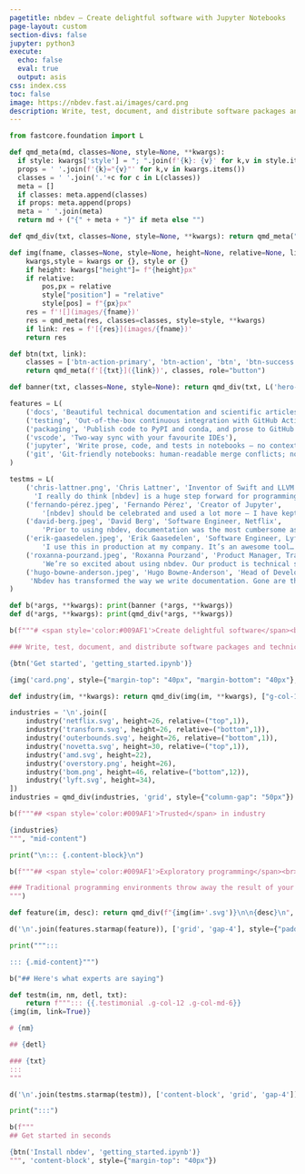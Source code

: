 ```yaml
---
pagetitle: nbdev – Create delightful software with Jupyter Notebooks
page-layout: custom
section-divs: false
jupyter: python3
execute:
  echo: false
  eval: true
  output: asis
css: index.css
toc: false
image: https://nbdev.fast.ai/images/card.png
description: Write, test, document, and distribute software packages and technical articles — all in one place, your notebook.
---
```


```python
from fastcore.foundation import L

def qmd_meta(md, classes=None, style=None, **kwargs):
  if style: kwargs['style'] = "; ".join(f'{k}: {v}' for k,v in style.items())
  props = ' '.join(f'{k}="{v}"' for k,v in kwargs.items())
  classes = ' '.join('.'+c for c in L(classes))
  meta = []
  if classes: meta.append(classes)
  if props: meta.append(props)
  meta = ' '.join(meta)
  return md + ("{" + meta + "}" if meta else "")

def qmd_div(txt, classes=None, style=None, **kwargs): return qmd_meta("::: ", classes=classes, style=style, **kwargs) + f"\n\n{txt}\n\n:::\n\n"

def img(fname, classes=None, style=None, height=None, relative=None, link=False, **kwargs):
    kwargs,style = kwargs or {}, style or {}
    if height: kwargs["height"]= f"{height}px"
    if relative:
        pos,px = relative
        style["position"] = "relative"
        style[pos] = f"{px}px"
    res = f'![](images/{fname})'
    res = qmd_meta(res, classes=classes, style=style, **kwargs)
    if link: res = f'[{res}](images/{fname})'
    return res

def btn(txt, link):
    classes = ['btn-action-primary', 'btn-action', 'btn', 'btn-success', 'btn-lg']
    return qmd_meta(f'[{txt}]({link})', classes, role="button")

def banner(txt, classes=None, style=None): return qmd_div(txt, L('hero-banner')+classes, style=style)

features = L(
    ('docs', 'Beautiful technical documentation and scientific articles with Quarto'),
    ('testing', 'Out-of-the-box continuous integration with GitHub Actions'),
    ('packaging', 'Publish code to PyPI and conda, and prose to GitHub Pages'),
    ('vscode', 'Two-way sync with your favourite IDEs'),
    ('jupyter', 'Write prose, code, and tests in notebooks — no context-switching'),
    ('git', 'Git-friendly notebooks: human-readable merge conflicts; no unwanted metadata')
)

testms = L(
    ('chris-lattner.png', 'Chris Lattner', 'Inventor of Swift and LLVM',
      'I really do think [nbdev] is a huge step forward for programming environments.'),
    ('fernando-pérez.jpeg', 'Fernando Pérez', 'Creator of Jupyter',
        '[nbdev] should be celebrated and used a lot more — I have kept a tab with your original nbdev blog post open for months in Chrome because of how often I refer to it and point others to this work.'),
    ('david-berg.jpeg', 'David Berg', 'Software Engineer, Netflix',
        'Prior to using nbdev, documentation was the most cumbersome aspect of our software development process… Using nbdev allows us to spend more time creating rich prose around the many code snippets guaranteeing the whole experience is robust.<br><br>nbdev has turned what was once a chore into a natural extension of the notebook-based testing we were already doing.'),
    ('erik-gaasedelen.jpeg', 'Erik Gaasedelen', 'Software Engineer, Lyft',
        'I use this in production at my company. It’s an awesome tool… nbdev streamlines everything so I can write docs, tests, and code all in one place… The packaging is also really well thought out.<br><br>From my point of view it is close to a Pareto improvement over traditional Python library development.'),
    ('roxanna-pourzand.jpeg', 'Roxanna Pourzand', 'Product Manager, Transform',
        'We’re so excited about using nbdev. Our product is technical so our resulting documentation includes a lot of code-based examples. Before nbdev, we had no way of maintaining our code examples and ensuring that it was up-to-date for both command inputs and outputs. It was all manual. With nbdev, we now have this under control in a sustainable way. Since we’ve deployed these docs, we also had a situation where we were able to identify a bug in one of our interfaces, which we found by seeing the error that was output in the documentation.'),
    ('hugo-bowne-anderson.jpeg', 'Hugo Bowne-Anderson', 'Head of Developer Relations, Outerbounds',
     'Nbdev has transformed the way we write documentation. Gone are the days of worrying about broken code examples when our API changes or due to human errors associated with copying & pasting code into markdown files. The authoring experience of nbdev is also powerful, allowing us to write prose and live code in a unified interface, which allows more experimentation with technical content. On top of this,  nbdev allows us to include unit tests in our documentation which mitigates the burden of maintaining the docs over time.')
)

def b(*args, **kwargs): print(banner (*args, **kwargs))
def d(*args, **kwargs): print(qmd_div(*args, **kwargs))

b(f"""# <span style='color:#009AF1'>Create delightful software</span><br>with Jupyter Notebooks

### Write, test, document, and distribute software packages and technical articles — all in one place, your notebook.

{btn('Get started', 'getting_started.ipynb')}

{img('card.png', style={"margin-top": "40px", "margin-bottom": "40px"}, link=True)}""", "content-block")

def industry(im, **kwargs): return qmd_div(img(im, **kwargs), ["g-col-12", "g-col-sm-6", "g-col-md-3"])

industries = '\n'.join([
    industry('netflix.svg', height=26, relative=("top",1)),
    industry('transform.svg', height=26, relative=("bottom",1)),
    industry('outerbounds.svg', height=26, relative=("bottom",1)),
    industry('novetta.svg', height=30, relative=("top",1)),
    industry('amd.svg', height=22),
    industry('overstory.png', height=26),
    industry('bom.png', height=46, relative=("bottom",12)),
    industry('lyft.svg', height=34),
])
industries = qmd_div(industries, 'grid', style={"column-gap": "50px"})

b(f"""## <span style='color:#009AF1'>Trusted</span> in industry

{industries}
""", "mid-content")

print("\n::: {.content-block}\n")

b(f"""## <span style='color:#009AF1'>Exploratory programming</span><br>without compromise

### Traditional programming environments throw away the result of your exploration in REPLs or notebooks. nbdev makes exploration an integral part of your workflow, all while promoting software engineering best practices.
""")

def feature(im, desc): return qmd_div(f"{img(im+'.svg')}\n\n{desc}\n", ['feature', 'g-col-12', 'g-col-sm-6', 'g-col-md-4'])

d('\n'.join(features.starmap(feature)), ['grid', 'gap-4'], style={"padding-bottom": "60px"})

print(""":::

::: {.mid-content}""")

b("## Here's what experts are saying")

def testm(im, nm, detl, txt):
    return f"""::: {{.testimonial .g-col-12 .g-col-md-6}}
{img(im, link=True)}

# {nm}

## {detl}

### {txt}
:::
"""

d('\n'.join(testms.starmap(testm)), ['content-block', 'grid', 'gap-4'])

print(":::")

b(f"""
## Get started in seconds

{btn('Install nbdev', 'getting_started.ipynb')}
""", 'content-block', style={"margin-top": "40px"})

```


